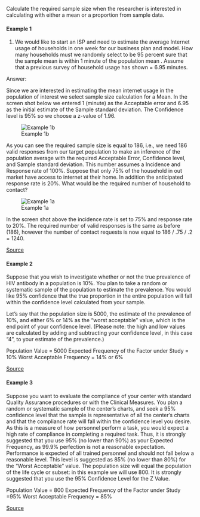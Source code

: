 Calculate the required sample size when the researcher is interested in calculating with either a mean or a proportion from sample data.

#### Example 1

1. We would like to start an ISP and need to estimate the average Internet usage of households in one week for our business plan and model. How many households must we randomly select to be 95 percent sure that the sample mean is within 1 minute of the population mean . Assume that a previous survey of household usage has shown  = 6.95 minutes.

Answer:

Since we are interested in estimating the mean internet usage in the population of interest we select sample size calculation for a  Mean. In the screen shot below we entered 1 (minute) as the Acceptable error and 6.95 as the initial estimate of the Sample standard deviation. The Confidence level is 95% so we choose a z-value of 1.96.

![Example 1b](figures/sampleSize_ex1a.png)

As you can see the required sample size is equal to 186, i.e., we need 186 valid responses from our target population to make an inference of the population average with the required Acceptable Error, Confidence level, and Sample standard deviation. This number assumes a Incidence and Response rate of 100%. Suppose that only 75% of the household in out market have access to internet at their home. In addition the anticipated response rate is 20%. What would be the required number of household to contact?

![Example 1a](figures/sampleSize_ex1b.png)

In the screen shot above the incidence rate is set to 75% and response rate to 20%. The required number of valid responses is the same as before (186), however the number of contact requests is now equal to 186 / .75 / .2 = 1240.


[Source](http://www.isixsigma.com/tools-templates/sampling-data/how-determine-sample-size-determining-sample-size/)

#### Example 2

Suppose that you wish to investigate whether or not the true prevalence of HIV antibody in a population is 10%. You plan to take a random or systematic sample of the population to estimate the prevalence. You would like 95% confidence that the true proportion in the entire population will fall within the confidence level calculated from your sample.

Let's say that the population size is 5000, the estimate of the prevalence of 10%, and either 6% or 14% as the "worst acceptable" value, which is the end point of your confidence level. (Please note: the high and low values are calculated by adding and subtracting your confidence level, in this case "4", to your estimate of the prevalence.)

Population Value = 5000
Expected Frequency of the Factor under Study = 10%
Worst Acceptable Frequency = 14% or 6%

[Source](http://bphc.hrsa.gov/policiesregulations/performancemeasures/patientsurvey/calculating.html)


#### Example 3

Suppose you want to evaluate the compliance of your center with standard Quality Assurance procedures or with the Clinical Measures. You plan a random or systematic sample of the center's charts, and seek a 95% confidence level that the sample is representative of all the center's charts and that the compliance rate will fall within the confidence level you desire. As this is a measure of how personnel perform a task, you would expect a high rate of compliance in completing a required task. Thus, it is strongly suggested that you use 95% (no lower than 90%) as your Expected Frequency, as 99.9% perfection is not a reasonable expectation. Performance is expected of all trained personnel and should not fall below a reasonable level. This level is suggested as 85% (no lower than 80%) for the "Worst Acceptable" value. The population size will equal the population of the life cycle or subset: in this example we will use 800. It is strongly suggested that you use the 95% Confidence Level for the Z Value.

Population Value = 800
Expected Frequency of the Factor under Study =95%
Worst Acceptable Frequency = 85%

[Source](http://bphc.hrsa.gov/policiesregulations/performancemeasures/patientsurvey/calculating.html)